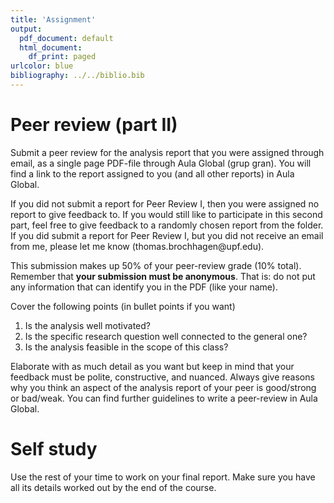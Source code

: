 ```yaml
---
title: 'Assignment'
output:
  pdf_document: default
  html_document:
    df_print: paged
urlcolor: blue
bibliography: ../../biblio.bib
---
```



# Peer review (part II) 

Submit a peer review for the analysis report that you were assigned through email, as a single page PDF-file through Aula Global (grup gran). You will find a link to the report assigned to you (and all other reports) in Aula Global.

If you did not submit a report for Peer Review I, then you were assigned no report to give feedback to. If you would still like to participate in this second part, feel free to give feedback to a randomly chosen report from the folder.  If you did submit a report for Peer Review I, but you did not receive an email from me, please let me know (thomas.brochhagen@upf.edu).

This submission makes up 50% of your peer-review grade (10% total). Remember that **your submission must be anonymous**. That is: do not put any information that can identify you in the PDF (like your name). 

Cover the following points (in bullet points if you want)

  1. Is the analysis well motivated?
  2. Is the specific research question well connected to the general one?
  3. Is the analysis feasible in the scope of this class? 
  
Elaborate with as much detail as you want but keep in mind that your feedback must be polite, constructive, and nuanced. Always give reasons why you think an aspect of the analysis report of your peer is good/strong or bad/weak. You can find further guidelines to write a peer-review in Aula Global.

# Self study

Use the rest of your time to work on your final report. Make sure you have all its details worked out by the end of the course.
